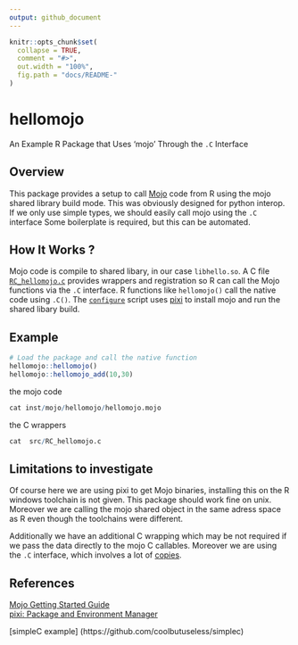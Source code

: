 ```yaml
---
output: github_document
---
```


```r
knitr::opts_chunk$set(
  collapse = TRUE,
  comment = "#>",
  out.width = "100%",
  fig.path = "docs/README-"
)
```
# hellomojo

An Example R Package that Uses 'mojo' Through the `.C` Interface 

## Overview

This package provides a setup to call [Mojo](https://www.modular.com/mojo) code from R using the mojo shared library build mode. This was obviously designed for python interop. If we only use simple types, we should easily call mojo using the `.C` interface Some boilerplate is required, but this can be automated.

## How It Works ?

Mojo code is compile to shared libary, in our case `libhello.so`. A C file [`RC_hellomojo.c`](src/RC_hellomojo.c) provides wrappers and registration so R can call the Mojo functions via the `.C` interface. R functions like `hellomojo()` call the native code using `.C()`. The [`configure`](configure) script uses [pixi](https://pixi.sh/) to install mojo and run the shared libary build.

## Example

```r
# Load the package and call the native function
hellomojo::hellomojo()
hellomojo::hellomojo_add(10,30)
```
the mojo code

```r
cat inst/mojo/hellomojo/hellomojo.mojo
```
the C wrappers

```r
cat  src/RC_hellomojo.c
```

## Limitations to investigate

Of course here we are using pixi to get Mojo binaries, installing 
this on the R windows toolchain is not given. This package should work fine on unix. Moreover we are calling the mojo shared object in the same adress space as R even though the toolchains were different.

Additionally we have an additional C wrapping which may be not required if we pass the data directly to the mojo C callables. Moreover we are using the `.C` interface, which involves a lot of [copies](https://github.com/coolbutuseless/simplec).


## References

[Mojo Getting Started Guide](https://docs.modular.com/mojo/manual/get-started)  
[pixi: Package and Environment Manager](https://pixi.sh/)

[simpleC example] (https://github.com/coolbutuseless/simplec)